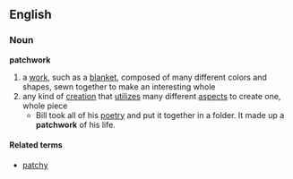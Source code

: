== English ==
=== Noun ===
'''patchwork'''
# a [[work]], such as a [[blanket]], composed of many different colors and shapes, sewn together to make an interesting whole
# any kind of [[creation]] that [[utilize]]s many different [[aspect]]s to create one, whole piece
#* Bill took all of his [[poetry]] and put it together in a folder. It made up a '''patchwork''' of his life.
==== Related terms ====
*[[patchy]]